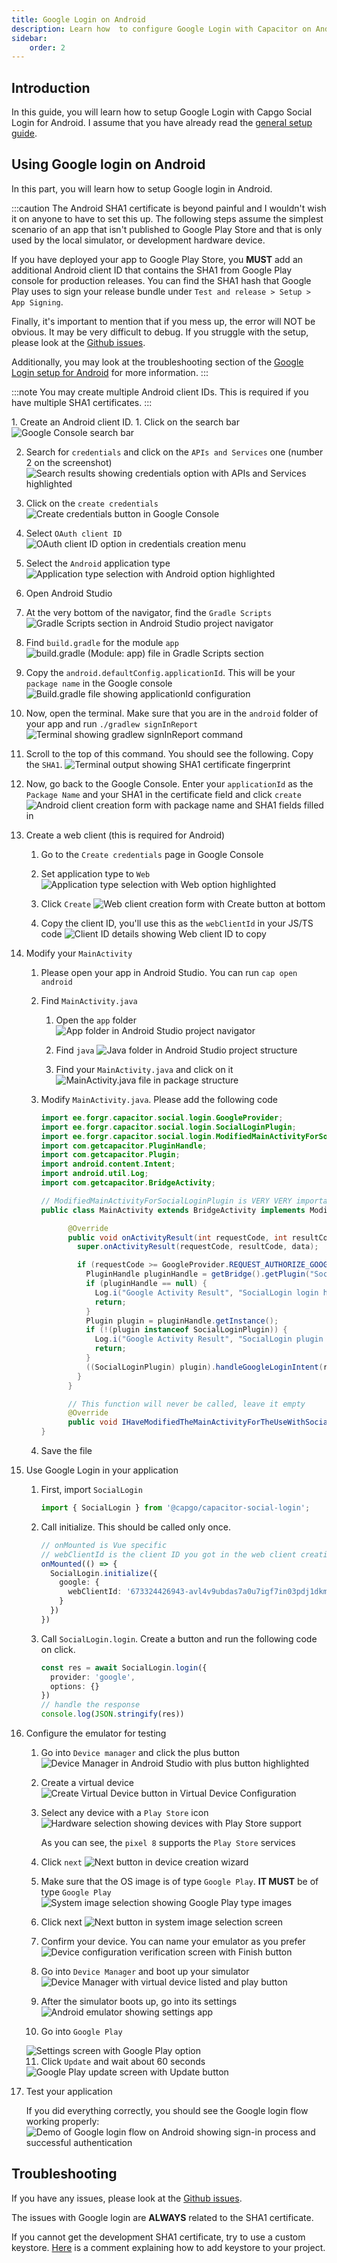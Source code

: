 ```yaml
---
title: Google Login on Android
description: Learn how  to configure Google Login with Capacitor on Android.
sidebar:
    order: 2
---
```


## Introduction

In this guide, you will learn how to setup Google Login with Capgo Social Login for Android.
I assume that you have already read the [general setup guide](/docs/plugins/social-login/google/general/).

## Using Google login on Android

In this part, you will learn how to setup Google login in Android.

:::caution
The Android SHA1 certificate is beyond painful and I wouldn't wish it on anyone to have to set this up. The following steps assume the simplest scenario of an app that isn't published to Google Play Store and that is only used by the local simulator, or development hardware device. 

If you have deployed your app to Google Play Store, you **MUST** add an additional Android client ID that contains the SHA1 from Google Play console for production releases. You can find the SHA1 hash that Google Play uses to sign your release bundle under `Test and release > Setup > App Signing`.

Finally, it's important to mention that if you mess up, the error will NOT be obvious. It may be very difficult to debug. If you struggle with the setup, please look at the [Github issues](https://github.com/Cap-go/capacitor-social-login/issues).

Additionally, you may look at the troubleshooting section of the [Google Login setup for Android](#troubleshooting) for more information.
:::

:::note
You may create multiple Android client IDs. This is required if you have multiple SHA1 certificates.
:::

<Steps>
1. Create an Android client ID.
   1. Click on the search bar
      <img src="/social-login-assets/google_cons_search.png" alt="Google Console search bar" />
   
   2. Search for `credentials` and click on the `APIs and Services` one (number 2 on the screenshot)
      <img src="/social-login-assets/google_cons_cred_search.png" alt="Search results showing credentials option with APIs and Services highlighted" />
   
   3. Click on the `create credentials`
      <img src="/social-login-assets/google_cons_create_cred.png" alt="Create credentials button in Google Console" />
   
   4. Select `OAuth client ID`
      <img src="/social-login-assets/google_cons_cred_oauth.png" alt="OAuth client ID option in credentials creation menu" />

   5. Select the `Android` application type
      <img src="/social-login-assets/google_cons_app_type_android.png" alt="Application type selection with Android option highlighted" />
   
   6. Open Android Studio
   
   7. At the very bottom of the navigator, find the `Gradle Scripts`
      <img src="/social-login-assets/studio_gradle_scripts.png" alt="Gradle Scripts section in Android Studio project navigator" />
   
   8. Find `build.gradle` for the module `app`
      <img src="/social-login-assets/studio_build_gradle.png" alt="build.gradle (Module: app) file in Gradle Scripts section" />
   
   9. Copy the `android.defaultConfig.applicationId`. This will be your `package name` in the Google console
      <img src="/social-login-assets/studio_build_gradle_app_id.png" alt="Build.gradle file showing applicationId configuration" />
   
   10. Now, open the terminal. Make sure that you are in the `android` folder of your app and run `./gradlew signInReport`
      <img src="/social-login-assets/term_sign_report.png" alt="Terminal showing gradlew signInReport command" />
   
   11. Scroll to the top of this command. You should see the following. Copy the `SHA1`.
      <img src="/social-login-assets/term_sign_report_res.png" alt="Terminal output showing SHA1 certificate fingerprint" />
   
   12. Now, go back to the Google Console. Enter your `applicationId` as the `Package Name` and your SHA1 in the certificate field and click `create`
      <img src="/social-login-assets/google_cons_creat_android_client.png" alt="Android client creation form with package name and SHA1 fields filled in" />
   
2. Create a web client (this is required for Android)
   
   1. Go to the `Create credentials` page in Google Console
   
   2. Set application type to `Web`
      <img src="/social-login-assets/google_cons_app_type_web.png" alt="Application type selection with Web option highlighted" />
   
   3. Click `Create`
      <img src="/social-login-assets/google_cons_web_app_create.png" alt="Web client creation form with Create button at bottom" />
   
   4. Copy the client ID, you'll use this as the `webClientId` in your JS/TS code
      <img src="/social-login-assets/google_cons_copy_web_client_id.png" alt="Client ID details showing Web client ID to copy" />

3. Modify your `MainActivity`
   
   1. Please open your app in Android Studio. You can run `cap open android`
   
   2. Find `MainActivity.java`
     
      1. Open the `app` folder
         <img src="/social-login-assets/studio_app_folder.png" alt="App folder in Android Studio project navigator" />
     
      2. Find `java`
         <img src="/social-login-assets/studio_app_java.png" alt="Java folder in Android Studio project structure" />
     
      3. Find your `MainActivity.java` and click on it
         <img src="/social-login-assets/studio_app_java_activity_main.png" alt="MainActivity.java file in package structure" />
   
   3. Modify `MainActivity.java`. Please add the following code
     
      ```java
      import ee.forgr.capacitor.social.login.GoogleProvider;
      import ee.forgr.capacitor.social.login.SocialLoginPlugin;
      import ee.forgr.capacitor.social.login.ModifiedMainActivityForSocialLoginPlugin;
      import com.getcapacitor.PluginHandle;
      import com.getcapacitor.Plugin;
      import android.content.Intent;
      import android.util.Log;
      import com.getcapacitor.BridgeActivity;
      
      // ModifiedMainActivityForSocialLoginPlugin is VERY VERY important !!!!!!    
      public class MainActivity extends BridgeActivity implements ModifiedMainActivityForSocialLoginPlugin {
      
            @Override
            public void onActivityResult(int requestCode, int resultCode, Intent data) {
              super.onActivityResult(requestCode, resultCode, data);
      
              if (requestCode >= GoogleProvider.REQUEST_AUTHORIZE_GOOGLE_MIN && requestCode < GoogleProvider.REQUEST_AUTHORIZE_GOOGLE_MAX) {
                PluginHandle pluginHandle = getBridge().getPlugin("SocialLogin");
                if (pluginHandle == null) {
                  Log.i("Google Activity Result", "SocialLogin login handle is null");
                  return;
                }
                Plugin plugin = pluginHandle.getInstance();
                if (!(plugin instanceof SocialLoginPlugin)) {
                  Log.i("Google Activity Result", "SocialLogin plugin instance is not SocialLoginPlugin");
                  return;
                }
                ((SocialLoginPlugin) plugin).handleGoogleLoginIntent(requestCode, data);
              }
            }
      
            // This function will never be called, leave it empty
            @Override
            public void IHaveModifiedTheMainActivityForTheUseWithSocialLoginPlugin() {}
      }
      ```

   4. Save the file

4. Use Google Login in your application
   
   1. First, import `SocialLogin`
     
      ```typescript
      import { SocialLogin } from '@capgo/capacitor-social-login';
      ```
   
   2. Call initialize. This should be called only once.
     
      ```typescript
      // onMounted is Vue specific
      // webClientId is the client ID you got in the web client creation step not the android client ID.
      onMounted(() => {
        SocialLogin.initialize({
          google: {
            webClientId: '673324426943-avl4v9ubdas7a0u7igf7in03pdj1dkmg.apps.googleusercontent.com',
          }
        })
      })
      ```
     
   3. Call `SocialLogin.login`. Create a button and run the following code on click.
     
      ```typescript
      const res = await SocialLogin.login({
        provider: 'google',
        options: {}
      })
      // handle the response
      console.log(JSON.stringify(res))
      ```

5. Configure the emulator for testing
   
   1. Go into `Device manager` and click the plus button
      <img src="/social-login-assets/studio_device_man.png" alt="Device Manager in Android Studio with plus button highlighted" />
   
   2. Create a virtual device
      <img src="/social-login-assets/studio_create_virt_dev.png" alt="Create Virtual Device button in Virtual Device Configuration" />
   
   3. Select any device with a `Play Store` icon
      <img src="/social-login-assets/studio_new_dev_select_hardware.png" alt="Hardware selection showing devices with Play Store support" />
     
      As you can see, the `pixel 8` supports the `Play Store` services
   
   4. Click `next`
      <img src="/social-login-assets/studio_new_dev_next_1.png" alt="Next button in device creation wizard" />
   
   5. Make sure that the OS image is of type `Google Play`. **IT MUST** be of type `Google Play`
      <img src="/social-login-assets/studio_new_dev_google_play_dev_type.png" alt="System image selection showing Google Play type images" />
   
   6. Click next
      <img src="/social-login-assets/studio_new_dev_next_1.png" alt="Next button in system image selection screen" />
   
   7. Confirm your device. You can name your emulator as you prefer
      <img src="/social-login-assets/studio_new_dev_next_3.png" alt="Device configuration verification screen with Finish button" />
   
   8. Go into `Device Manager` and boot up your simulator
      <img src="/social-login-assets/studio_dev_manager.png" alt="Device Manager with virtual device listed and play button" />
   
   9. After the simulator boots up, go into its settings
      <img src="/social-login-assets/emul_and_settings_1.png" alt="Android emulator showing settings app" />
   
   10. Go into `Google Play`
      <img src="/social-login-assets/emul_and_settings_2.png" alt="Settings screen with Google Play option" />
   
   11. Click `Update` and wait about 60 seconds
      <img src="/social-login-assets/emul_and_settings_update_play_store.png" alt="Google Play update screen with Update button" />

6. Test your application
   
   If you did everything correctly, you should see the Google login flow working properly:
   <img src="/social-login-assets/google_android_final_login_show.gif" alt="Demo of Google login flow on Android showing sign-in process and successful authentication" />
</Steps>

## Troubleshooting

If you have any issues, please look at the [Github issues](https://github.com/Cap-go/capacitor-social-login/issues).

The issues with Google login are **ALWAYS** related to the SHA1 certificate.

If you cannot get the development SHA1 certificate, try to use a custom keystore. [Here](https://github.com/Cap-go/capacitor-social-login/issues/147#issuecomment-2849742574) is a comment explaining how to add keystore to your project.
